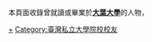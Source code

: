 {{Catnav|頁面分類|人物|校友|大學校友|台灣大專院校校友}}
本頁面收錄曾就讀或畢業於'''[[大葉大學|大葉大學]]'''的人物，

[[Category:大葉大學|+]]
[[Category:臺灣私立大學院校校友|Category:臺灣私立大學院校校友]]